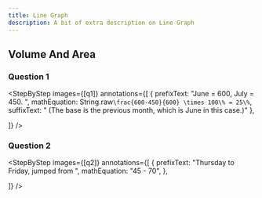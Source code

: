 ```yaml
---
title: Line Graph
description: A bit of extra description on Line Graph
---
```




## Volume And Area

### Question 1

<Accordions>
  <Accordion title="Question">
    <QuestionWithImage
      image={q1}
      subquestions={[
"The line graph below shows the number of cars sold in the showroom from June to November.",
"What was the percentage decrease in sale from June to July?"
]}
    />
  </Accordion>
  <Accordion title="Answer Walkthrough">

<StepByStep
  images={[q1]}
  annotations={[
    {
      prefixText: "June = 600, July = 450. ",
      mathEquation: String.raw`\frac{600-450}{600} \times 100\% = 25\%`,
      suffixText: " (The base is the previous month, which is June in this case.)"
    },

]}
/>

  </Accordion>
</Accordions>

### Question 2

<Accordions>
  <Accordion title="Question">
    <QuestionWithImage
      image={q2}
      subquestions={["The line graph shows the number of wallets sold in a shop from Monday to Saturday. During which one-day interval was the increase in the number of wallets sold by the shop the greatest?"
]}/>
  </Accordion>
  <Accordion title="Answer Walkthrough">

<StepByStep
  images={[q2]}
  annotations={[
    {
      prefixText: "Thursday to Friday, jumped from ",
      mathEquation: "45 - 70",
    },

]}
/>

  </Accordion>
</Accordions>
